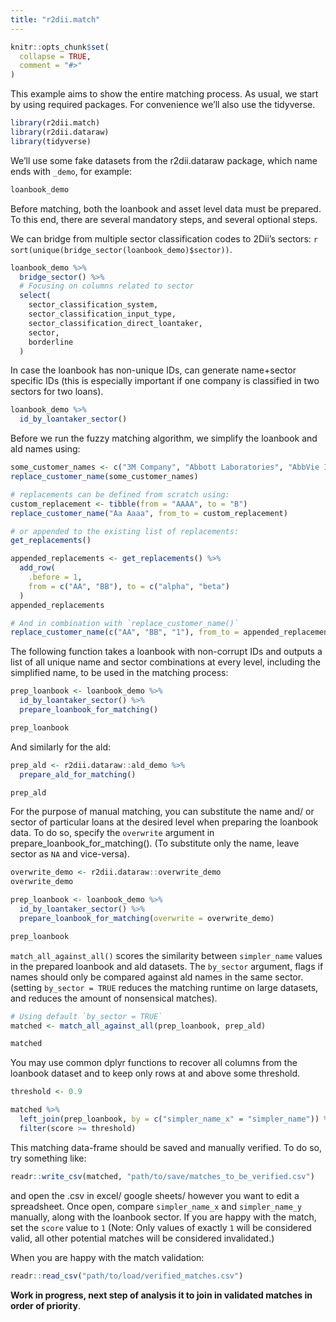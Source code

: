 ```yaml
---
title: "r2dii.match"
---
```


```r
knitr::opts_chunk$set(
  collapse = TRUE,
  comment = "#>"
)
```

This example aims to show the entire matching process. As usual, we start by using required packages. For convenience we'll also use the tidyverse.

```r
library(r2dii.match)
library(r2dii.dataraw)
library(tidyverse)
```

We'll use some fake datasets from the r2dii.dataraw package, which name ends with `_demo`, for example:

```r
loanbook_demo
```

Before matching, both the loanbook and asset level data must be prepared.
To this end, there are several mandatory steps, and several optional steps. 

We can bridge from multiple sector classification codes to 2Dii's sectors: `r sort(unique(bridge_sector(loanbook_demo)$sector))`.

```r
loanbook_demo %>%
  bridge_sector() %>%
  # Focusing on columns related to sector
  select(
    sector_classification_system,
    sector_classification_input_type,
    sector_classification_direct_loantaker,
    sector,
    borderline
  )
```

In case the loanbook has non-unique IDs, can generate name+sector specific IDs
(this is especially important if one company is classified in two sectors for two loans).

```r
loanbook_demo %>%
  id_by_loantaker_sector()
```

Before we run the fuzzy matching algorithm, we simplify the loanbook and ald names using:

```r
some_customer_names <- c("3M Company", "Abbott Laboratories", "AbbVie Inc.")
replace_customer_name(some_customer_names)

# replacements can be defined from scratch using:
custom_replacement <- tibble(from = "AAAA", to = "B")
replace_customer_name("Aa Aaaa", from_to = custom_replacement)

# or appended to the existing list of replacements:
get_replacements()

appended_replacements <- get_replacements() %>%
  add_row(
    .before = 1,
    from = c("AA", "BB"), to = c("alpha", "beta")
  )
appended_replacements

# And in combination with `replace_customer_name()`
replace_customer_name(c("AA", "BB", "1"), from_to = appended_replacements)
```

The following function takes a loanbook with non-corrupt IDs and outputs a list of all unique name and sector combinations at every level, including the simplified name, to be used in the matching process: 

```r
prep_loanbook <- loanbook_demo %>%
  id_by_loantaker_sector() %>%
  prepare_loanbook_for_matching()

prep_loanbook
```

And similarly for the ald:

```r
prep_ald <- r2dii.dataraw::ald_demo %>%
  prepare_ald_for_matching()

prep_ald
```

For the purpose of manual matching, you can substitute the name and/ or sector of particular loans at the desired level when preparing the loanbook data. To do so, specify the `overwrite` argument in prepare_loanbook_for_matching(). (To substitute only the name, leave sector as `NA` and vice-versa). 

```r
overwrite_demo <- r2dii.dataraw::overwrite_demo
overwrite_demo

prep_loanbook <- loanbook_demo %>%
  id_by_loantaker_sector() %>%
  prepare_loanbook_for_matching(overwrite = overwrite_demo)

prep_loanbook
```

`match_all_against_all()` scores the similarity between `simpler_name` values in the prepared loanbook and ald datasets. The `by_sector` argument, flags if names should only be compared against ald names in the same sector. (setting `by_sector = TRUE` reduces the matching runtime on large datasets, and reduces the amount of nonsensical matches). 

```r
# Using default `by_sector = TRUE`
matched <- match_all_against_all(prep_loanbook, prep_ald)

matched
```

You may use common dplyr functions to recover all columns from the loanbook dataset and to keep only rows at and above some threshold.

```r
threshold <- 0.9

matched %>%
  left_join(prep_loanbook, by = c("simpler_name_x" = "simpler_name")) %>%
  filter(score >= threshold)
```

This matching data-frame should be saved and manually verified. To do so, try something like: 

```r
readr::write_csv(matched, "path/to/save/matches_to_be_verified.csv")
```

and open the .csv in excel/ google sheets/ however you want to edit a spreadsheet. Once open, compare `simpler_name_x` and `simpler_name_y` manually, along with the loanbook sector. If you are happy with the match, set the `score` value to `1` (Note: Only values of exactly `1` will be considered valid, all other potential matches will be considered invalidated.)

When you are happy with the match validation: 

```r
readr::read_csv("path/to/load/verified_matches.csv")
```

**Work in progress, next step of analysis it to join in validated matches in order of priority**. 
